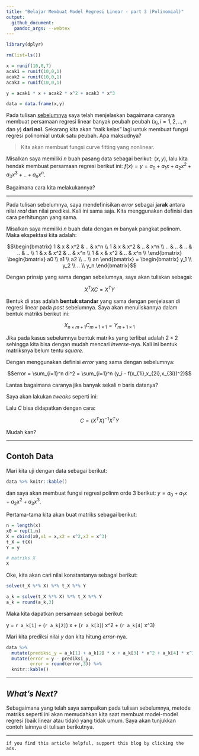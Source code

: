 ```yaml
---
title: "Belajar Membuat Model Regresi Linear - part 3 (Polinomial)"
output: 
  github_document:
   pandoc_args: --webtex
---
```


```r
library(dplyr)

rm(list=ls())

x = runif(10,0,7)
acak1 = runif(10,0,1)
acak2 = runif(10,0,1)
acak3 = runif(10,0,1)

y = acak1 * x + acak2 * x^2 + acak3 * x^3

data = data.frame(x,y)
```

Pada tulisan [sebelumnya](https://ikanx101.com/blog/multi-linear/) saya telah menjelaskan bagaimana caranya membuat persamaan regresi linear banyak peubah peubah ($x_i,i = 1,2,..,n$ dan $y$) __dari nol__. Sekarang kita akan "naik kelas" lagi untuk membuat fungsi regresi polinomial untuk satu peubah. Apa maksudnya?

> Kita akan membuat fungsi curve fitting yang nonlinear.

Misalkan saya memiliki $n$ buah pasang data sebagai berikut: $(x,y)$, lalu kita hendak membuat persamaan regresi berikut ini: $f(x) = y = a_0 + a_1 x + a_2 x^2 + a_3 x^3 + .. + a_n x^n$.

Bagaimana cara kita melakukannya?

--- 

Pada tulisan sebelumnya, saya mendefinisikan _error_ sebagai __jarak__ antara nilai _real_ dan nilai prediksi. Kali ini sama saja. Kita menggunakan definisi dan cara perhitungan yang sama.

Misalkan saya memiliki $n$ buah data dengan $m$ banyak pangkat polinom. Maka ekspektasi kita adalah:

$$\begin{bmatrix}
1 & x & x^2 & .. & x^n \\ 
1 & x & x^2 & .. & x^n \\ 
.. & .. & .. & .. & .. \\ 
1 & x & x^2 & .. & x^n \\ 
1 & x & x^2 & .. & x^n \\  
\end{bmatrix} 
\begin{bmatrix} a0 \\ a1 \\ a2 \\ .. \\ an \end{bmatrix} = 
\begin{bmatrix} y_1 \\ y_2 \\ .. \\ y_n \end{bmatrix}$$


Dengan prinsip yang sama dengan sebelumnya, saya akan tuliskan sebagai:

$$X^T X C = X^T Y$$

Bentuk di atas adalah __bentuk standar__ yang sama dengan penjelasan di regresi linear pada _post_ sebelumnya.
Saya akan menuliskannya dalam bentuk matriks berikut ini:

$$X_{n \times m+1} C_{m+1 \times 1} = Y_{m+1 \times 1}$$

Jika pada kasus sebelumnya bentuk matriks yang terlibat adalah $2 \times 2$ sehingga kita bisa dengan mudah mencari _inverse_-nya. Kali ini bentuk matriksnya belum tentu _square_.

Dengan menggunakan definisi _error_ yang sama dengan sebelumnya:

$$error = \sum_{i=1}^n di^2 = \sum_{i=1}^n (y_i - f(x_{1i},x_{2i},x_{3i})^2)$$

Lantas bagaimana caranya jika banyak sekali $n$ baris datanya?

Saya akan lakukan _tweaks_ seperti ini:

Lalu $C$ bisa didapatkan dengan cara:

$$C = (X^T X)^{-1} X^T Y$$

Mudah kan?

---

## Contoh Data

Mari kita uji dengan data sebagai berikut:

```r
data %>% knitr::kable()
```

dan saya akan membuat fungsi regresi polinm orde 3 berikut: $y = a_0 + a_1 x + a_2 x^2 + a_3 x^3$.

Pertama-tama kita akan buat matriks sebagai berikut:

```r
n = length(x)
x0 = rep(1,n)
X = cbind(x0,x1 = x,x2 = x^2,x3 = x^3)
t_X = t(X)
Y = y

# matriks X
X
```

Oke, kita akan cari nilai konstantanya sebagai berikut:

```r
solve(t_X %*% X) %*% t_X %*% Y
```

```r
a_k = solve(t_X %*% X) %*% t_X %*% Y
a_k = round(a_k,3)
```

Maka kita dapatkan persamaan sebagai berikut:

y = `r a_k[1]` + (`r a_k[2]`) x + (`r a_k[3]`) x^2 + (`r a_k[4]` x^3)

Mari kita prediksi nilai $y$ dan kita hitung _error_-nya.

```r
data %>%
  mutate(prediksi_y = a_k[1] + a_k[2] * x + a_k[3] * x^2 + a_k[4] * x^3) %>%
  mutate(error = y - prediksi_y,
         error = round(error,3)) %>%
  knitr::kable()
```


---

## _What's Next?_

Sebagaimana yang telah saya sampaikan pada tulisan sebelumnya, metode matriks seperti ini akan memudahkan kita saat membuat model-model regresi (baik linear atau tidak) yang tidak umum. Saya akan tunjukkan contoh lainnya di tulisan berikutnya.

---

`if you find this article helpful, support this blog by clicking the ads.`
